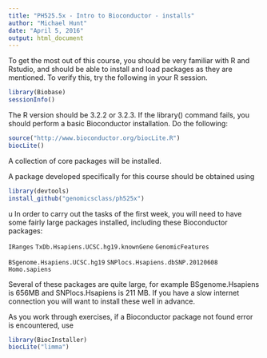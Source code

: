 ```yaml
---
title: "PH525.5x - Intro to Bioconductor - installs"
author: "Michael Hunt"
date: "April 5, 2016"
output: html_document
---
```


To get the most out of this course, you should be very familiar with R and Rstudio, and should be able to install and load packages as they are mentioned.  To verify this, try the following in your R session.

```r
library(Biobase)
sessionInfo()
```

The R version should be 3.2.2 or 3.2.3.  If the library() command fails, you should perform a basic Bioconductor installation. Do the following:

```r
source("http://www.bioconductor.org/biocLite.R")
biocLite()
```

A collection of core packages will be installed.

A package developed specifically for this course should be obtained using

```r
library(devtools)
install_github("genomicsclass/ph525x")
```
u
In order to carry out the tasks of the first week, you will need to have some fairly large packages installed, including these Bioconductor packages:

`IRanges`
`TxDb.Hsapiens.UCSC.hg19.knownGene`
`GenomicFeatures`

`BSgenome.Hsapiens.UCSC.hg19`
`SNPlocs.Hsapiens.dbSNP.20120608`
`Homo.sapiens`

Several of these packages are quite large, for example BSgenome.Hsapiens is 656MB and SNPlocs.Hsapiens is 211 MB.  If you have a slow internet connection you will want to install these well in advance.

As you work through exercises, if a Bioconductor package not found error is encountered, use

```r
library(BiocInstaller)
biocLite("limma")
```
